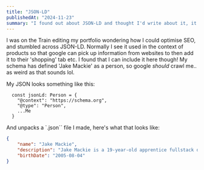 ```yaml
---
title: "JSON-LD"
publishedAt: "2024-11-23"
summary: "I found out about JSON-LD and thought I'd write about it, it's pretty cool!"
---
```


I was on the Train editing my portfolio wondering how I could optimise SEO, and stumbled across JSON-LD.
Normally I see it used in the context of products so that google can pick up information from websites
to then add it to their 'shopping' tab etc. I found that I can include it here though! My schema has defined
'Jake Mackie' as a person, so google *should* crawl me.. as weird as that sounds lol.

My JSON looks something like this:
```tsx
  const jsonLd: Person = {
    "@context": "https://schema.org",
    "@type": "Person",
    ...Me
  }
```

And unpacks a `.json`` file I made, here's what that looks like:
```json
{
    "name": "Jake Mackie",
    "description": "Jake Mackie is a 19-year-old apprentice fullstack developer for Hiyield based in Cornwall.",
    "birthDate": "2005-08-04"
}
```
